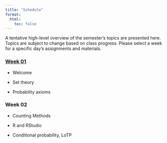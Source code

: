 ```yaml
---
title: "Schedule"
format: 
  html: 
    toc: false
---
```


A tentative high-level overview of the semester's topics are presented here. Topics are subject to change based on class progress. Please select a week for a specific day's assignments and materials.

### [Week 01](weeks/week-01.qmd)

-   Welcome

-   Set theory

-   Probability axioms

### Week 02

-   Counting Methods

-   R and RStudio

-   Conditional probability, LoTP
